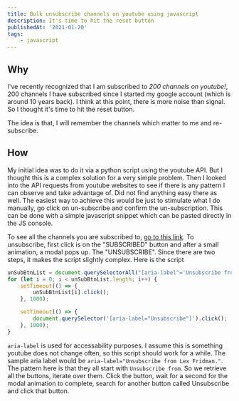 ```yaml
---
title: Bulk unsubscribe channels on youtube using javascript
description: It's time to hit the reset button
publishedAt: '2021-01-20'
tags:
    - javascript
---
```


## Why

I've recently recognized that I am subscribed to _200 channels on youtube!_, 200 channels I have subscribed since I
started my google account (which is around 10 years back). I think at this point, there is more noise than signal. So I
thought it's time to hit the reset button.

The idea is that, I will remember the channels which matter to me and re-subscribe.

## How

My initial idea was to do it via a python script using the youtube API. But I thought this is a complex solution for a
very simple problem. Then I looked into the API requests from youtube websites to see if there is any pattern I can
observe and take advantage of. Did not find anything easy there as well. The easiest way to achieve this would be just
to stimulate what I do manually, go click on un-subscribe and confirm the un-subscription. This can be done with a
simple javascript snippet which can be pasted directly in the JS console.

To see all the channels you are subscribed to, [go to this link](https://www.youtube.com/feed/channels). To unsubscribe,
first click is on the "SUBSCRIBED" button and after a small animation, a modal pops up. The "UNSUBSCRIBE". Since there
are two steps, it makes the script slightly complex. Here is the script

```javascript
unSubBtnList = document.querySelectorAll("[aria-label^='Unsubscribe from']");
for (let i = 0; i < unSubBtnList.length; i++) {
	setTimeout(() => {
		unSubBtnList[i].click();
	}, 1000);

	setTimeout(() => {
		document.querySelector('[aria-label="Unsubscribe"]').click();
	}, 1000);
}
```

`aria-label` is used for accessability purposes. I assume this is something youtube does not change often, so this
script should work for a while. The sample aria label would be `aria-label="Unsubscribe from Lex Fridman."`. The pattern
here is that they all start with `Unsubscribe from`. So we retrieve all the buttons, iterate over them. Click the
button, wait for a second for the modal animation to complete, search for another button called Unsubscribe and click
that button.
